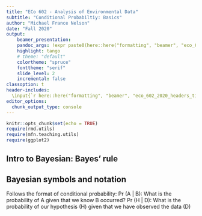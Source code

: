 ```yaml
---
title: "ECo 602 - Analysis of Environmental Data"
subtitle: "Conditional Probabiltiy: Basics"
author: "Michael France Nelson"
date: "Fall 2020"
output:
    beamer_presentation:
    pandoc_args: !expr paste0(here::here("formatting", "beamer", "eco_602_2020_beamer.yaml"))
    highlight: tango
    # theme: "default"
    colortheme: "spruce"
    fonttheme: "serif"
    slide_level: 2
    incremental: false
classoption: t
header-includes:
  \input{`r here::here("formatting", "beamer", "eco_602_2020_headers_tikz.tex")`}
editor_options: 
  chunk_output_type: console
---
```



```r
knitr::opts_chunk$set(echo = TRUE)
require(rmd.utils)
require(mfn.teaching.utils)
require(ggplot2)
```


## Intro to Bayesian: Bayes’ rule




## Bayesian symbols and notation
Follows the format of conditional probability:
Pr
(A | B): What is the probability of A given that we know
B occurred?
Pr
(H | D): What is the probability of our hypothesis (H)
given that we have observed the data (D)

